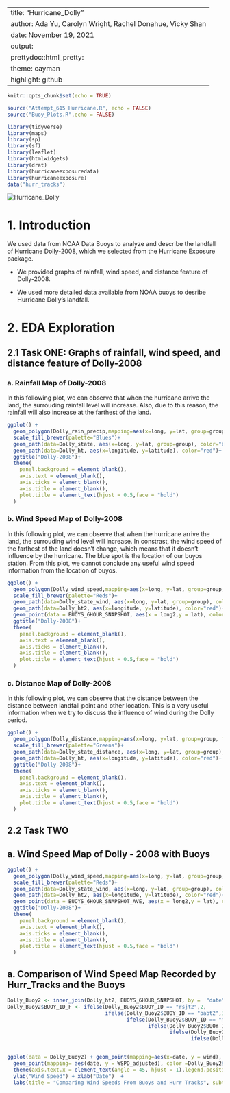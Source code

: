 
---
title: "Hurricane_Dolly"
author: Ada Yu, Carolyn Wright, Rachel Donahue, Vicky Shan
date: November 19, 2021
output:
  prettydoc::html_pretty:
    theme: cayman
    highlight: github
---

```r
knitr::opts_chunk$set(echo = TRUE)
```

```r
source("Attempt_615 Hurricane.R", echo = FALSE)
source("Buoy_Plots.R",echo = FALSE)
```

```r
library(tidyverse)
library(maps)
library(sp)
library(sf)
library(leaflet)
library(htmlwidgets)
library(drat)
library(hurricaneexposuredata)
library(hurricaneexposure)
data("hurr_tracks")
```

![Hurricane_Dolly](Hurricane Dolly.jpeg)
\pagebreak

# 1. Introduction

We used data from NOAA Data Buoys to analyze and describe the landfall of Hurricane Dolly-2008, which we selected from the Hurricane Exposure package.  

- We provided graphs of rainfall, wind speed, and distance feature of Dolly-2008.

- We used more detailed data available from NOAA buoys to desribe Hurricane Dolly's landfall.


# 2. EDA Exploration

## 2.1 Task ONE: Graphs of rainfall, wind speed, and distance feature of Dolly-2008

### a. Rainfall Map of Dolly-2008

In this following plot, we can observe that when the hurricane arrive the land, the surrouding rainfall level will increase. Also, due to this reason, the rainfall will also increase at the farthest of the land. 

```r
ggplot() +
  geom_polygon(Dolly_rain_precip,mapping=aes(x=long, y=lat, group=group, fill=`rainfall`),color = "white") + 
  scale_fill_brewer(palette="Blues")+
  geom_path(data=Dolly_state, aes(x=long, y=lat, group=group), color="black")+
  geom_path(data=Dolly_ht, aes(x=longitude, y=latitude), color="red")+
  ggtitle("Dolly-2008")+
  theme(
    panel.background = element_blank(),
    axis.text = element_blank(),
    axis.ticks = element_blank(),
    axis.title = element_blank(),
    plot.title = element_text(hjust = 0.5,face = "bold")
  )
```

### b. Wind Speed Map of Dolly-2008

In this following plot, we can observe that when the hurricane arrive the land, the surrouding wind level will increase. In constrast, the wind speed of the farthest of the land doesn't change, which means that it doesn't influence by the hurricane. The blue spot is the location of our buyos station. From this plot, we cannot conclude any useful wind speed information from the location of buyos. 

```r
ggplot() +
  geom_polygon(Dolly_wind_speed,mapping=aes(x=long, y=lat, group=group, fill=`wind_speed`),color = "white") + 
  scale_fill_brewer(palette="Reds")+
  geom_path(data=Dolly_state_wind, aes(x=long, y=lat, group=group), color="black")+
  geom_path(data=Dolly_ht2, aes(x=longitude, y=latitude), color="red")+
  geom_point(data = BUOYS_6HOUR_SNAPSHOT, aes(x = long2,y = lat), color = "blue", shape = 10, size = 2)+
  ggtitle("Dolly-2008")+
  theme(
    panel.background = element_blank(),
    axis.text = element_blank(),
    axis.ticks = element_blank(),
    axis.title = element_blank(),
    plot.title = element_text(hjust = 0.5,face = "bold")
  )
```

### c. Distance Map of Dolly-2008

In this following plot, we can observe that the distance between the distance between landfall point and other location. This is a very useful information when we try to discuss the influence of wind during the Dolly period. 


```r
ggplot() +
  geom_polygon(Dolly_distance,mapping=aes(x=long, y=lat, group=group, fill=`distance`),color = "white") + 
  scale_fill_brewer(palette="Greens")+
  geom_path(data=Dolly_state_distance, aes(x=long, y=lat, group=group), color="black")+
  geom_path(data=Dolly_ht, aes(x=longitude, y=latitude), color="red")+
  ggtitle("Dolly-2008")+
  theme(
    panel.background = element_blank(),
    axis.text = element_blank(),
    axis.ticks = element_blank(),
    axis.title = element_blank(),
    plot.title = element_text(hjust = 0.5,face = "bold")
  )
```

## 2.2 Task TWO
## a. Wind Speed Map of Dolly - 2008 with Buoys


```r

ggplot() +
  geom_polygon(Dolly_wind_speed,mapping=aes(x=long, y=lat, group=group, fill=`wind_speed`),color = "white") + 
  scale_fill_brewer(palette="Reds")+
  geom_path(data=Dolly_state_wind, aes(x=long, y=lat, group=group), color="black")+
  geom_path(data=Dolly_ht2, aes(x=longitude, y=latitude), color="red")+
  geom_point(data = BUOYS_6HOUR_SNAPSHOT_AVE, aes(x = long2,y = lat), color = "blue", shape = 10, size = BUOYS_6HOUR_SNAPSHOT_AVE$WSPD_adjusted_mean)+
  ggtitle("Dolly-2008")+
  theme(
    panel.background = element_blank(),
    axis.text = element_blank(),
    axis.ticks = element_blank(),
    axis.title = element_blank(),
    plot.title = element_text(hjust = 0.5,face = "bold")
  )
```

## a. Comparison of Wind Speed Map Recorded by Hurr_Tracks and the Buoys


```r
Dolly_Buoy2 <- inner_join(Dolly_ht2, BUOYS_6HOUR_SNAPSHOT, by =  "date")
Dolly_Buoy2$BUOY_ID_F <- ifelse(Dolly_Buoy2$BUOY_ID == "rsjt2",2,
                                ifelse(Dolly_Buoy2$BUOY_ID == "babt2",3,
                                       ifelse(Dolly_Buoy2$BUOY_ID == "mqtt2",4,
                                              ifelse(Dolly_Buoy2$BUOY_ID == "pcnt2",5,
                                                     ifelse(Dolly_Buoy2$BUOY_ID == "ptit2",6,
                                                            ifelse(Dolly_Buoy2$BUOY_ID == "sdrt2",4,Dolly_Buoy2$BUOY_ID))))))


ggplot(data = Dolly_Buoy2) + geom_point(mapping=aes(x=date, y = wind), color = "red") +
  geom_point(mapping= aes(date, y = WSPD_adjusted), color =Dolly_Buoy2$BUOY_ID_F, shape= 10, size = 3) +
  theme(axis.text.x = element_text(angle = 45, hjust = 1),legend.position = "top") + 
  ylab("Wind Speed") + xlab("Date")  + 
  labs(title = "Comparing Wind Speeds From Buoys and Hurr Tracks", subtitle= "Red = Hurr Tracks")

```

